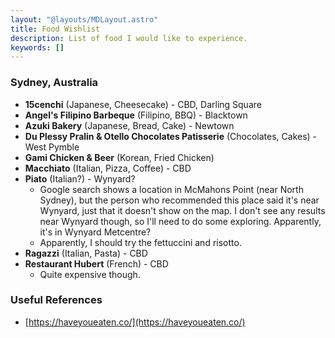 ```yaml
---
layout: "@layouts/MDLayout.astro"
title: Food Wishlist
description: List of food I would like to experience.
keywords: []
---
```



### Sydney, Australia

- **15cenchi** (Japanese, Cheesecake) - CBD, Darling Square
- **Angel's Filipino Barbeque** (Filipino, BBQ) - Blacktown
- **Azuki Bakery** (Japanese, Bread, Cake) - Newtown
- **Du Plessy Pralin & Otello Chocolates Patisserie** (Chocolates, Cakes) - West Pymble
- **Gami Chicken & Beer** (Korean, Fried Chicken)
- **Macchiato** (Italian, Pizza, Coffee) - CBD
- **Piato** (Italian?) - Wynyard?
    - Google search shows a location in McMahons Point (near North Sydney), but the person who recommended this place said it's near Wynyard, just that it doesn't show on the map. I don't see any results near Wynyard though, so I'll need to do some exploring. Apparently, it's in Wynyard Metcentre?
    - Apparently, I should try the fettuccini and risotto.
- **Ragazzi** (Italian, Pasta) - CBD
- **Restaurant Hubert** (French) - CBD
    - Quite expensive though.

### Useful References

- [https://haveyoueaten.co/](https://haveyoueaten.co/)

